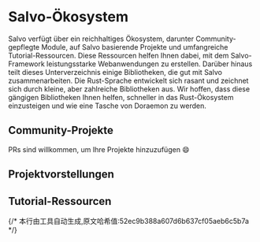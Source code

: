 
# Salvo-Ökosystem

Salvo verfügt über ein reichhaltiges Ökosystem, darunter Community-gepflegte Module, auf Salvo basierende Projekte und umfangreiche Tutorial-Ressourcen. Diese Ressourcen helfen Ihnen dabei, mit dem Salvo-Framework leistungsstarke Webanwendungen zu erstellen.
Darüber hinaus teilt dieses Unterverzeichnis einige Bibliotheken, die gut mit Salvo zusammenarbeiten. Die Rust-Sprache entwickelt sich rasant und zeichnet sich durch kleine, aber zahlreiche Bibliotheken aus. Wir hoffen, dass diese gängigen Bibliotheken Ihnen helfen, schneller in das Rust-Ökosystem einzusteigen und wie eine Tasche von Doraemon zu werden.

## Community-Projekte
PRs sind willkommen, um Ihre Projekte hinzuzufügen 😄

<LinkCard
  href="https://github.com/Totodore/socketioxide"
  title="Socketioxide"
  description="Ein in Rust implementierter socket.io-Server, integriert mit dem Tower-Ökosystem und dem Tokio-Stack"
/>

<LinkCard
  href="https://gitee.com/hubert22/salvo-websocket"
  title="Websocket"
  description="WebSocket-Tools für das Salvo-Framework"
/>

<LinkCard
  href="https://github.com/mdddj/SalvoRsTool"
  title="SalvoRsTool"
  description="Salvo Idea RustRover-Plugin zur schnellen Generierung von DTO-, Router- und Service-Template-Code"
/>

<LinkCard
  href="https://github.com/DDtKey/protect-endpoints"
  title="protect-endpoints"
  description="Eine Sammlung von Komponenten zum Schutz Ihrer Endpunkte"
/>

<LinkCard
  href="https://git.4rs.nl/awiteb/salvo-captcha"
  title="salvo-captcha"
  description="Captcha-Middleware für das Salvo-Framework"
/>

<LinkCard
  href="https://github.com/casbin-rs/salvo-casbin"
  title="salvo-casbin"
  description="Casbin-Zugriffskontrolle und Authentifizierung für das Salvo-Framework"
/>

## Projektvorstellungen

<LinkCard
  href="https://github.com/Ai00-X/ai00_server"
  title="AI00 RWKV Server"
  description="Inferenz-API-Server basierend auf dem RWKV-Modell"
/>

<LinkCard
  href="https://github.com/lyqgit/salvo-admin"
  title="Salvo Admin"
  description="Schnelles Entwicklungsframework für Rust basierend auf Salvo und Ruoyi-Vue3"
/>

<LinkCard
  href="https://github.com/feihua/salvo-admin"
  title="Salvo Admin"
  description="RBAC-Berechtigungssystem basierend auf Salvo und rbatis"
/>

<LinkCard
  href="https://gitlab.com/geospatialweb/rust-mvt-postgis"
  title="Geospatial Web"
  description="Rust REST API - Martin MVT Tile Server - PostGIS"
/>

<LinkCard
  href="https://github.com/alley-rs/alley-transfer"
  title="ALLEY"
  description="Software zur schnellen Dateiübertragung zwischen Endgeräten im selben Netzwerk"
/>

<LinkCard
  href="https://github.com/AdrienPensart/musicbot"
  title="musicbot"
  description="Das Schweizer Taschenmesser für Musik"
/>

<LinkCard
  href="https://github.com/lostb1t/replex"
  title="Replex"
  description="Neugestaltung Ihrer Plex-Empfehlungen"
/>

<LinkCard
  href="https://github.com/SuanCaiYv/prim"
  title="Pure Rust Instant Message(PRIM)"
  description="Ein in reinem Rust implementiertes Instant-Messaging-System"
/>

<LinkCard
  href="https://github.com/prabirshrestha/rblog"
  title="rblog"
  description="Ein in Rust geschriebenes Blog-Engine"
/>

<LinkCard
  href="https://github.com/driftluo/myblog"
  title="myblog"
  description="Persönliches Blog-Projekt"
/>

<LinkCard
  href="https://github.com/opensound-org/opensound"
  title="opensound"
  description="Professionelle Audio-System-Engine mit Salvo als Standard-HTTP-Server-Backend"
/>

<LinkCard
  href="https://github.com/josejachuf/static-api-rs"
  title="static-api"
  description="Einfache Anwendung zur Simulation einer grundlegenden REST-API"
/>

<LinkCard
  href="https://github.com/palpo-matrix-server/palpo"
  title="palpo"
  description="Eine in Rust implementierte Matrix-Server-Lösung"
/>

<LinkCard
  href="https://github.com/shenghui0779/yiirs"
  title="yiirs"
  description="Schnellstartgerüst für Rust-API-Entwicklung (Salvo & Axum)"
/>

<LinkCard
  href="https://github.com/alley-rs/fluxy"
  title="luxy"
  description="Software zur schnellen Dateiübertragung zwischen Endgeräten im selben Netzwerk"
/>

<LinkCard
  href="https://github.com/Tnze/ffxiv-best-craft"
  title="ffxiv-best-craft"
  description="FF14-Handwerkssimulator und -Lösung mit benutzerfreundlicher GUI"
/>

<LinkCard
  href="https://github.com/SimonYen/System-Monitor-Server"
  title="System-Monitor-Server"
  description="In Rust geschriebenes Server-Monitoring-Programm"
/>

<LinkCard
  href="https://github.com/mvt-proj/mvt-rs"
  title="mvt server"
  description="Einfacher, hochleistungsfähiger Vektor-Kachelserver in Rust mit Salvo-Webframework"
/>

## Tutorial-Ressourcen

<LinkCard
  href="https://www.bilibili.com/video/BV1FS421N71D/"
  title="Rust Salvo Grundlagen-Tutorial"
  description="Grundlagen-Tutorial für Rust Salvo für Anfänger"
/>

<LinkCard
  href="https://www.bilibili.com/video/BV1Kg411b75s"
  title="Erstellen eines Vokabelhefts mit Tera und Salvo"
  description="Erstellen einer einfachen Vokabelheft-Webanwendung mit Tera und Salvo"
/>

<LinkCard
  href="https://www.youtube.com/watch?v=tf9x97eTcpk"
  title="Ist Salvo wirklich das einfachste Rust-Webframework?"
  description="Eine Diskussion darüber, ob Salvo das einfachste Rust-Webframework ist"
/>

<LinkCard
  href="https://www.youtube.com/watch?v=HlVf4mE8V9s"
  title="Salvo.rs - Ein einfaches in Rust erstelltes Backend-Framework"
  description="Spanischsprachiges Tutorial: Ein einfaches in Rust erstelltes Backend-Framework Salvo.rs"
/>

<LinkCard
  href="https://www.youtube.com/watch?v=_j9tNhWbp8g"
  title="rust + dioxus maybe"
  description="Tutorial zu rust, salvo, dioxus live view, sqlx"
/>

<LinkCard
  href="https://www.youtube.com/watch?v=IuyQxpbxjb8"
  title="rust + dockerfile + fly"
  description="Tutorial zu rust, salvo, dioxus live view, sqlx, docker, fly.io"
/>
{/* 本行由工具自动生成,原文哈希值:52ec9b388a607d6b637cf05aeb6c5b7a */}